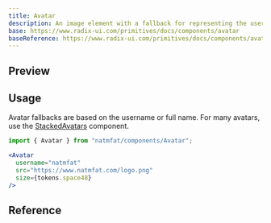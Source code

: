 ```yaml
---
title: Avatar
description: An image element with a fallback for representing the user.
base: https://www.radix-ui.com/primitives/docs/components/avatar
baseReference: https://www.radix-ui.com/primitives/docs/components/avatar#api-reference
---
```



## Preview

<Preview transparent>
  <View className="flex-row gap-6 py-4 px-6">
    <Avatar
      username="natmfat"
      src="https://www.natmfat.com/logo.png"
      size={tokens.space48}
      className="shadow-1"
    />
    <Avatar
      username="natmfat"
      src="https://www.natmfat.com/api/logo?seed=10"
      size={tokens.space48}
      className="shadow-1"
    />
    <Avatar username="natmfat" size={tokens.space48} className="shadow-1" />
  </View>
</Preview>

## Usage

Avatar fallbacks are based on the username or full name. For many avatars, use the [StackedAvatars](/docs/components/stacked-avatars) component.

```jsx
import { Avatar } from "natmfat/components/Avatar";
```

```jsx
<Avatar
  username="natmfat"
  src="https://www.natmfat.com/logo.png"
  size={tokens.space48}
/>
```

## Reference


<Reference>
  <ReferenceItem
    prop="backgroundColor"
    type="ColorStyles"
    description="Solid color if background image doesn't load"
  />
  <ReferenceItem
    prop="heading"
    type="string"
    description="Sets the header text of the banner"
  />
  <ReferenceItem
    prop="subheading"
    type="string"
    description="Sets the body text of the banner"
  />
  <ReferenceItem
    prop="maxTextWidth"
    type="number"
    description="Sets the max width of the header and body text to prevent overlap with banner art"
  />
  <ReferenceItem
    prop="verticalAlign"
    type='"start" | "end"'
    description="Sets vertical alignment of text within banner"
  />
  <ReferenceItem
    prop="buttons"
    type="ButtonProps[]"
    description="Pass an array of button props to render"
    defaultValue="[]"
  />
  <ReferenceItem
    prop="src"
    type="string"
    description="Avatar url; if not provided, uses fallback based on username or fullName"
  />
  <ReferenceItem
    prop="username"
    type="string"
    description="Used for initials if avatar src is not provided"
  />
  <ReferenceItem
    prop="fullName"
    type="string"
    description="User's first & last name. Used for initials, takes precedence over username"
  />
  <ReferenceItem
    prop="size"
    type="SpaceStyles"
    description="Size of the avatar"
    defaultValue="tokens.space32"
  />
</Reference>
